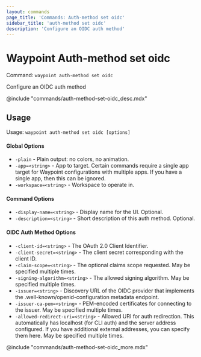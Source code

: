 ```yaml
---
layout: commands
page_title: 'Commands: Auth-method set oidc'
sidebar_title: 'auth-method set oidc'
description: 'Configure an OIDC auth method'
---
```


# Waypoint Auth-method set oidc

Command: `waypoint auth-method set oidc`

Configure an OIDC auth method

@include "commands/auth-method-set-oidc_desc.mdx"

## Usage

Usage: `waypoint auth-method set oidc [options]`

#### Global Options

- `-plain` - Plain output: no colors, no animation.
- `-app=<string>` - App to target. Certain commands require a single app target for Waypoint configurations with multiple apps. If you have a single app, then this can be ignored.
- `-workspace=<string>` - Workspace to operate in.

#### Command Options

- `-display-name=<string>` - Display name for the UI. Optional.
- `-description=<string>` - Short description of this auth method. Optional.

#### OIDC Auth Method Options

- `-client-id=<string>` - The OAuth 2.0 Client Identifier.
- `-client-secret=<string>` - The client secret corresponding with the client ID.
- `-claim-scope=<string>` - The optional claims scope requested. May be specified multiple times.
- `-signing-algorithm=<string>` - The allowed signing algorithm. May be specified multiple times.
- `-issuer=<string>` - Discovery URL of the OIDC provider that implements the .well-known/openid-configuration metadata endpoint.
- `-issuer-ca-pem=<string>` - PEM-encoded certificates for connecting to the issuer. May be specified multiple times.
- `-allowed-redirect-uri=<string>` - Allowed URI for auth redirection. This automatically has localhost (for CLI auth) and the server address configured. If you have additional external addresses, you can specify them here. May be specified multiple times.

@include "commands/auth-method-set-oidc_more.mdx"
